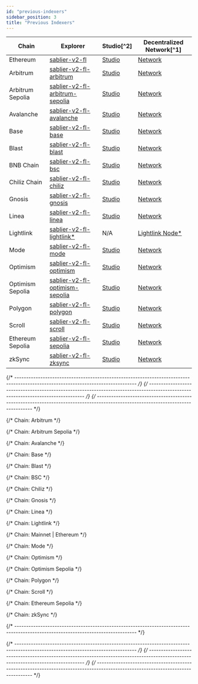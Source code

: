 ```yaml
---
id: "previous-indexers"
sidebar_position: 3
title: "Previous Indexers"
---
```



<DeprecatedIndexers />

| Chain            | Explorer                                                         | Studio[^2]                             | Decentralized Network[^1]                 |
| ---------------- | ---------------------------------------------------------------- | -------------------------------------- | ----------------------------------------- |
| Ethereum         | [sablier-v2-fl][flow-explorer-ethereum]                          | [Studio][flow-studio-ethereum]         | [Network][flow-network-ethereum]          |
| Arbitrum         | [sablier-v2-fl-arbitrum][flow-explorer-arbitrum]                 | [Studio][flow-studio-arbitrum]         | [Network][flow-network-arbitrum]          |
| Arbitrum Sepolia | [sablier-v2-fl-arbitrum-sepolia][flow-explorer-arbitrum-sepolia] | [Studio][flow-studio-arbitrum-sepolia] | [Network][flow-network-arbitrum-sepolia]  |
| Avalanche        | [sablier-v2-fl-avalanche][flow-explorer-avalanche]               | [Studio][flow-studio-avalanche]        | [Network][flow-network-avalanche]         |
| Base             | [sablier-v2-fl-base][flow-explorer-base]                         | [Studio][flow-studio-base]             | [Network][flow-network-base]              |
| Blast            | [sablier-v2-fl-blast][flow-explorer-blast]                       | [Studio][flow-studio-blast]            | [Network][flow-network-blast]             |
| BNB Chain        | [sablier-v2-fl-bsc][flow-explorer-bsc]                           | [Studio][flow-studio-bsc]              | [Network][flow-network-bsc]               |
| Chiliz Chain     | [sablier-v2-fl-chiliz][flow-explorer-chiliz]                     | [Studio][flow-studio-chiliz]           | [Network][flow-network-chiliz]            |
| Gnosis           | [sablier-v2-fl-gnosis][flow-explorer-gnosis]                     | [Studio][flow-studio-gnosis]           | [Network][flow-network-gnosis]            |
| Linea            | [sablier-v2-fl-linea][flow-explorer-linea]                       | [Studio][flow-studio-linea]            | [Network][flow-network-linea]             |
| Lightlink        | [sablier-v2-fl-lightlink\*][flow-explorer-lightlink]             | N/A                                    | [Lightlink Node\*][flow-custom-lightlink] |
| Mode             | [sablier-v2-fl-mode][flow-explorer-mode]                         | [Studio][flow-studio-mode]             | [Network][flow-network-mode]              |
| Optimism         | [sablier-v2-fl-optimism][flow-explorer-optimism]                 | [Studio][flow-studio-optimism]         | [Network][flow-network-optimism]          |
| Optimism Sepolia | [sablier-v2-fl-optimism-sepolia][flow-explorer-optimism-sepolia] | [Studio][flow-studio-optimism-sepolia] | [Network][flow-network-optimism-sepolia]  |
| Polygon          | [sablier-v2-fl-polygon][flow-explorer-polygon]                   | [Studio][flow-studio-polygon]          | [Network][flow-network-polygon]           |
| Scroll           | [sablier-v2-fl-scroll][flow-explorer-scroll]                     | [Studio][flow-studio-scroll]           | [Network][flow-network-scroll]            |
| Ethereum Sepolia | [sablier-v2-fl-sepolia][flow-explorer-sepolia]                   | [Studio][flow-studio-sepolia]          | [Network][flow-network-sepolia]           |
| zkSync           | [sablier-v2-fl-zksync][flow-explorer-zksync]                     | [Studio][flow-studio-zksync]           | [Network][flow-network-zksync]            |

{/* --------------------------------------------------------------------------------------------------------------------------------- */}
{/* --------------------------------------------------------------------------------------------------------------------------------- */}
{/* --------------------------------------------------------------------------------------------------------------------------------- */}

{/* Chain: Arbitrum */}

[flow-network-arbitrum]: https://gateway-arbitrum.network.thegraph.com/api/API_KEY/subgraphs/id/61wTsPJr76vzcaMMrqQq7RkHSUsQmHoqiJbkFc1iaNN1
[flow-explorer-arbitrum]: https://thegraph.com/explorer/subgraphs/61wTsPJr76vzcaMMrqQq7RkHSUsQmHoqiJbkFc1iaNN1
[flow-studio-arbitrum]: https://api.studio.thegraph.com/query/57079/sablier-v2-fl-arbitrum/version/latest

{/* Chain: Arbitrum Sepolia */}

[flow-network-arbitrum-sepolia]: https://gateway-arbitrum.network.thegraph.com/api/API_KEY/subgraphs/id/Ai8sJzb4W6B19kPzqWxe47R29YGw5dACy9AJ97nZzm5W
[flow-explorer-arbitrum-sepolia]: https://thegraph.com/explorer/subgraphs/Ai8sJzb4W6B19kPzqWxe47R29YGw5dACy9AJ97nZzm5W
[flow-studio-arbitrum-sepolia]: https://api.studio.thegraph.com/query/57079/sablier-v2-fl-arbitrum-sepolia/version/latest

{/* Chain: Avalanche */}

[flow-network-avalanche]: https://gateway-arbitrum.network.thegraph.com/api/API_KEY/subgraphs/id/CUFanZFBBAaKcJDPLnCwWjo6gAruG92DcK38Y2PzARH8
[flow-explorer-avalanche]: https://thegraph.com/explorer/subgraphs/CUFanZFBBAaKcJDPLnCwWjo6gAruG92DcK38Y2PzARH8
[flow-studio-avalanche]: https://api.studio.thegraph.com/query/57079/sablier-v2-fl-avalanche/version/latest

{/* Chain: Base */}

[flow-network-base]: https://gateway-arbitrum.network.thegraph.com/api/API_KEY/subgraphs/id/DVuHKeqguX339rd6JGav7wjXBVi5R4qneHSDNu1urTKr
[flow-explorer-base]: https://thegraph.com/explorer/subgraphs/DVuHKeqguX339rd6JGav7wjXBVi5R4qneHSDNu1urTKr
[flow-studio-base]: https://api.studio.thegraph.com/query/57079/sablier-v2-fl-base/version/latest

{/* Chain: Blast */}

[flow-network-blast]: https://gateway-arbitrum.network.thegraph.com/api/API_KEY/subgraphs/id/84gjGqyeWDG2VxvRTRjTFxrnPMuZhAYF4iETBox2ix5D
[flow-explorer-blast]: https://thegraph.com/explorer/subgraphs/84gjGqyeWDG2VxvRTRjTFxrnPMuZhAYF4iETBox2ix5D
[flow-studio-blast]: https://api.studio.thegraph.com/query/57079/sablier-v2-fl-blast/version/latest

{/* Chain: BSC */}

[flow-network-bsc]: https://gateway-arbitrum.network.thegraph.com/api/API_KEY/subgraphs/id/GJvqaYwX9vGXPXDFrANs6LcDALcN22bjvvPvrcNvU8rn
[flow-explorer-bsc]: https://thegraph.com/explorer/subgraphs/GJvqaYwX9vGXPXDFrANs6LcDALcN22bjvvPvrcNvU8rn
[flow-studio-bsc]: https://api.studio.thegraph.com/query/57079/sablier-v2-fl-bsc/version/latest

{/* Chain: Chiliz */}

[flow-network-chiliz]: https://gateway-arbitrum.network.thegraph.com/api/API_KEY/subgraphs/id/H5LERpVjK2ugD42PX774kv5shHfqd13HkBPWtASq75L4
[flow-explorer-chiliz]: https://thegraph.com/explorer/subgraphs/H5LERpVjK2ugD42PX774kv5shHfqd13HkBPWtASq75L4
[flow-studio-chiliz]: https://api.studio.thegraph.com/query/57079/sablier-v2-fl-chiliz/version/latest

{/* Chain: Gnosis */}

[flow-network-gnosis]: https://gateway-arbitrum.network.thegraph.com/api/API_KEY/subgraphs/id/3XxHfFUMixMJTGVn1FJFFER1NFYpDDQo4QAbR2sQSpAH
[flow-explorer-gnosis]: https://thegraph.com/explorer/subgraphs/3XxHfFUMixMJTGVn1FJFFER1NFYpDDQo4QAbR2sQSpAH
[flow-studio-gnosis]: https://api.studio.thegraph.com/query/57079/sablier-v2-fl-gnosis/version/latest

{/* Chain: Linea */}

[flow-network-linea]: https://gateway-arbitrum.network.thegraph.com/api/API_KEY/subgraphs/id/25Ry5DsjAKLXh6b8uXSu6H85Jk9d3MHxQbpDUJTstwvx
[flow-explorer-linea]: https://thegraph.com/explorer/subgraphs/25Ry5DsjAKLXh6b8uXSu6H85Jk9d3MHxQbpDUJTstwvx
[flow-studio-linea]: https://api.studio.thegraph.com/query/57079/sablier-v2-fl-linea/version/latest

{/* Chain: Lightlink */}

[flow-explorer-lightlink]: https://graph.phoenix.lightlink.io/query/subgraphs/name/lightlink/sablier-v2-fl-lightlink/graphql
[flow-custom-lightlink]: https://graph.phoenix.lightlink.io/query/subgraphs/name/lightlink/sablier-v2-fl-lightlink

{/* Chain: Mainnet | Ethereum */}

[flow-explorer-ethereum]: https://thegraph.com/explorer/subgraphs/DgXaXAUMFTZdwo1aZ21dmGV2vyU1Wdb1DkHyVmy3y7xi
[flow-studio-ethereum]: https://api.studio.thegraph.com/query/57079/sablier-v2-fl/version/latest
[flow-network-ethereum]: https://gateway-arbitrum.network.thegraph.com/api/API_KEY/subgraphs/id/DgXaXAUMFTZdwo1aZ21dmGV2vyU1Wdb1DkHyVmy3y7xi

{/* Chain: Mode */}

[flow-network-mode]: https://gateway-arbitrum.network.thegraph.com/api/API_KEY/subgraphs/id/H9D24a58cCZmzZTnu4VNdUoFCEMhNYjHP9uohXr9Qi65
[flow-explorer-mode]: https://thegraph.com/explorer/subgraphs/H9D24a58cCZmzZTnu4VNdUoFCEMhNYjHP9uohXr9Qi65
[flow-studio-mode]: https://api.studio.thegraph.com/query/57079/sablier-v2-fl-mode/version/latest

{/* Chain: Optimism */}

[flow-network-optimism]: https://gateway-arbitrum.network.thegraph.com/api/API_KEY/subgraphs/id/JAf9rM9bn6Z91htddJ33JAyrWdNXHmseHhvx11Bpfysg
[flow-explorer-optimism]: https://thegraph.com/explorer/subgraphs/JAf9rM9bn6Z91htddJ33JAyrWdNXHmseHhvx11Bpfysg
[flow-studio-optimism]: https://api.studio.thegraph.com/query/57079/sablier-v2-fl-optimism/version/latest

{/* Chain: Optimism Sepolia */}

[flow-network-optimism-sepolia]: https://gateway-arbitrum.network.thegraph.com/api/API_KEY/subgraphs/id/5tosMw7VVdE9ie3Z8Hdz6Y4SqaMaKrBb3XnM9rTYUag2
[flow-explorer-optimism-sepolia]: https://thegraph.com/explorer/subgraphs/5tosMw7VVdE9ie3Z8Hdz6Y4SqaMaKrBb3XnM9rTYUag2
[flow-studio-optimism-sepolia]: https://api.studio.thegraph.com/query/57079/sablier-v2-fl-optimism-sepolia/version/latest

{/* Chain: Polygon */}

[flow-network-polygon]: https://gateway-arbitrum.network.thegraph.com/api/API_KEY/subgraphs/id/G49hZr29bZK7TAa7KK8z4sZ3ZkL93Ss6CZDG6ffCSifV
[flow-explorer-polygon]: https://thegraph.com/explorer/subgraphs/G49hZr29bZK7TAa7KK8z4sZ3ZkL93Ss6CZDG6ffCSifV
[flow-studio-polygon]: https://api.studio.thegraph.com/query/57079/sablier-v2-fl-polygon/version/latest

{/* Chain: Scroll */}

[flow-network-scroll]: https://gateway-arbitrum.network.thegraph.com/api/API_KEY/subgraphs/id/2d1uvMnHnohZowpGwDdj6Gpk5gT8SNcZjbLfTA3JVRa8
[flow-explorer-scroll]: https://thegraph.com/explorer/subgraphs/2d1uvMnHnohZowpGwDdj6Gpk5gT8SNcZjbLfTA3JVRa8
[flow-studio-scroll]: https://api.studio.thegraph.com/query/57079/sablier-v2-fl-scroll/version/latest

{/* Chain: Ethereum Sepolia */}

[flow-network-sepolia]: https://gateway-arbitrum.network.thegraph.com/api/API_KEY/subgraphs/id/iYRc4ETBqkeiyVhMeXktJ9jxEuQhQ1eJb2Bv68mGkQm
[flow-explorer-sepolia]: https://thegraph.com/explorer/subgraphs/iYRc4ETBqkeiyVhMeXktJ9jxEuQhQ1eJb2Bv68mGkQm
[flow-studio-sepolia]: https://api.studio.thegraph.com/query/57079/sablier-v2-fl-sepolia/version/latest

{/* Chain: zkSync */}

[flow-network-zksync]: https://gateway-arbitrum.network.thegraph.com/api/API_KEY/subgraphs/id/iYRc4ETBqkeiyVhMeXktJ9jxEuQhQ1eJb2Bv68mGkQm
[flow-explorer-zksync]: https://thegraph.com/explorer/subgraphs/iYRc4ETBqkeiyVhMeXktJ9jxEuQhQ1eJb2Bv68mGkQm
[flow-studio-zksync]: https://api.studio.thegraph.com/query/57079/sablier-v2-fl-zksync/version/latest

{/* --------------------------------------------------------------------------------------------------------------------------------- */}

[endpoint-flow]: https://indexer.hyperindex.xyz/3b4ea6b/v1/graphql

{/* --------------------------------------------------------------------------------------------------------------------------------- */}
{/* --------------------------------------------------------------------------------------------------------------------------------- */}
{/* --------------------------------------------------------------------------------------------------------------------------------- */}
